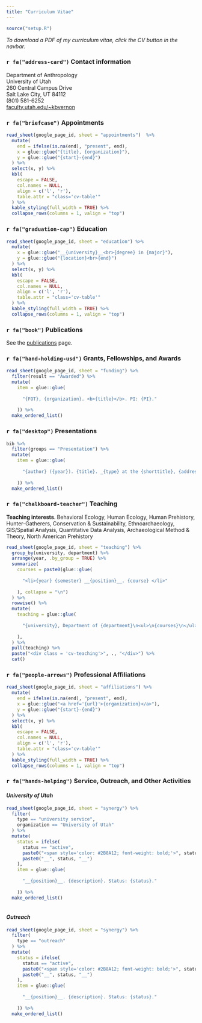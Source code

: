 ```yaml
---
title: "Curriculum Vitae"
---
```


```r

source("setup.R")

```

<div style = "font-size: 14px;"> 
_To download a PDF of my curriculum vitae, click the CV button in the navbar._  
</div>

### `r fa("address-card")` Contact information  

Department of Anthropology  
University of Utah  
260 Central Campus Drive  
Salt Lake City, UT 84112  
(801) 581-6252  
[faculty.utah.edu/~kbvernon](https://faculty.utah.edu/~kbvernon)

### `r fa("briefcase")` Appointments

```r

read_sheet(google_page_id, sheet = "appointments")  %>%
  mutate(
    end = ifelse(is.na(end), "present", end),
    x = glue::glue("{title}, {organization}"),
    y = glue::glue("{start}-{end}")
  ) %>% 
  select(x, y) %>% 
  kbl(
    escape = FALSE,
    col.names = NULL,
    align = c('l', 'r'),
    table.attr = "class='cv-table'"
  ) %>%
  kable_styling(full_width = TRUE) %>%
  collapse_rows(columns = 1, valign = "top")

```

### `r fa("graduation-cap")` Education

```r

read_sheet(google_page_id, sheet = "education") %>% 
  mutate(
    x = glue::glue("__{university}__<br>{degree} in {major}"), 
    y = glue::glue("{location}<br>{end}")
  ) %>% 
  select(x, y) %>% 
  kbl(
    escape = FALSE,
    col.names = NULL,
    align = c('l', 'r'),
    table.attr = "class='cv-table'"
  ) %>%
  kable_styling(full_width = TRUE) %>%
  collapse_rows(columns = 1, valign = "top")

```

### `r fa("book")` Publications

See the [publications](./publications.html) page.

### `r fa("hand-holding-usd")` Grants, Fellowships, and Awards {#funding}

```r

read_sheet(google_page_id, sheet = "funding") %>% 
  filter(result == "Awarded") %>% 
  mutate(
    item = glue::glue(
      
      "{FOT}, {organization}. <b>{title}</b>. PI: {PI}."
  
    )) %>% 
  make_ordered_list()

```

### `r fa("desktop")` Presentations

```r

bib %>% 
  filter(groups == "Presentation") %>% 
  mutate(
    item = glue::glue(
      
      "{author} ({year}). {title}. _{type} at the {shorttitle}, {address}_."
      
    )) %>% 
  make_ordered_list()

```

### `r fa("chalkboard-teacher")` Teaching {#teaching}

__Teaching interests__. Behavioral Ecology, Human Ecology, Human Prehistory, Hunter-Gatherers, Conservation \& Sustainability, Ethnoarchaeology, GIS/Spatial Analysis, Quantitative Data Analysis, Archaeological Method \& Theory, North American Prehistory  

```r

read_sheet(google_page_id, sheet = "teaching") %>% 
  group_by(university, department) %>% 
  arrange(year, .by_group = TRUE) %>% 
  summarize(
    courses = paste0(glue::glue(
      
      "<li>{year} {semester} __{position}__. {course} </li>"
      
    ), collapse = "\n")
  ) %>% 
  rowwise() %>% 
  mutate(
    teaching = glue::glue(
      
      "{university}, Department of {department}\n<ul>\n{courses}\n</ul>"
      
    ),
  ) %>% 
  pull(teaching) %>% 
  paste("<div class = 'cv-teaching'>", ., "</div>") %>% 
  cat()

```

### `r fa("people-arrows")` Professional Affiliations {#affiliations}

```r

read_sheet(google_page_id, sheet = "affiliations") %>% 
  mutate(
    end = ifelse(is.na(end), "present", end),
    x = glue::glue("<a href='{url}'>{organization}</a>"), 
    y = glue::glue("{start}-{end}")
  ) %>% 
  select(x, y) %>% 
  kbl(
    escape = FALSE,
    col.names = NULL,
    align = c('l', 'r'),
    table.attr = "class='cv-table'"
  ) %>%
  kable_styling(full_width = TRUE) %>%
  collapse_rows(columns = 1, valign = "top")

```

### `r fa("hands-helping")` Service, Outreach, and Other Activities

#### _University of Utah_

```r

read_sheet(google_page_id, sheet = "synergy") %>% 
  filter(
    type == "university service", 
    organization == "University of Utah"
  ) %>% 
  mutate(
    status = ifelse(
      status == "active",
      paste0("<span style='color: #2B8A12; font-weight: bold;'>", status, "</span>"),
      paste0("__", status, "__")
    ),
    item = glue::glue(
      
      "__{position}__. {description}. Status: {status}."
      
    )) %>% 
  make_ordered_list()
  
```

#### _Outreach_

```r

read_sheet(google_page_id, sheet = "synergy") %>% 
  filter(
    type == "outreach"
  ) %>% 
  mutate(
    status = ifelse(
      status == "active",
      paste0("<span style='color: #2B8A12; font-weight: bold;'>", status, "</span>"),
      paste0("__", status, "__")
    ),
    item = glue::glue(
      
      "__{position}__. {description}. Status: {status}."
      
    )) %>% 
  make_ordered_list()
  
```